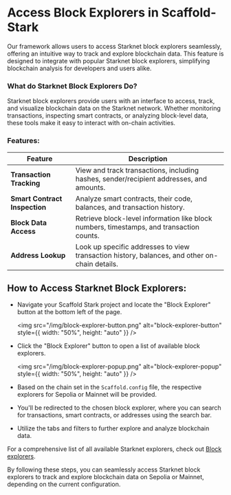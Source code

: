 # Access Block Explorers in Scaffold-Stark

Our framework allows users to access Starknet block explorers seamlessly, offering an intuitive way to track and explore blockchain data. This feature is designed to integrate with popular Starknet block explorers, simplifying blockchain analysis for developers and users alike.

### What do Starknet Block Explorers Do?

Starknet block explorers provide users with an interface to access, track, and visualize blockchain data on the Starknet network. Whether monitoring transactions, inspecting smart contracts, or analyzing block-level data, these tools make it easy to interact with on-chain activities.

### Features:

| Feature                       | Description                                                                                   |
| ----------------------------- | --------------------------------------------------------------------------------------------- |
| **Transaction Tracking**      | View and track transactions, including hashes, sender/recipient addresses, and amounts.       |
| **Smart Contract Inspection** | Analyze smart contracts, their code, balances, and transaction history.                       |
| **Block Data Access**         | Retrieve block-level information like block numbers, timestamps, and transaction counts.      |
| **Address Lookup**            | Look up specific addresses to view transaction history, balances, and other on-chain details. |

## How to Access Starknet Block Explorers:

- Navigate your Scaffold Stark project and locate the "Block Explorer" button at the bottom left of the page.

  <img src="/img/block-explorer-button.png" alt="block-explorer-button" style={{ width: "50%", height: "auto" }} />

- Click the "Block Explorer" button to open a list of available block explorers.

  <img src="/img/block-explorer-popup.png" alt="block-explorer-popup" style={{ width: "50%", height: "auto" }} />

- Based on the chain set in the `Scaffold.config` file, the respective explorers for Sepolia or Mainnet will be provided.
- You'll be redirected to the chosen block explorer, where you can search for transactions, smart contracts, or addresses using the search bar.
- Utilize the tabs and filters to further explore and analyze blockchain data.

For a comprehensive list of all available Starknet explorers, check out [Block explorers](https://docs.starknet.io/documentation/tools/ref_block_explorers/).

By following these steps, you can seamlessly access Starknet block explorers to track and explore blockchain data on Sepolia or Mainnet, depending on the current configuration.
